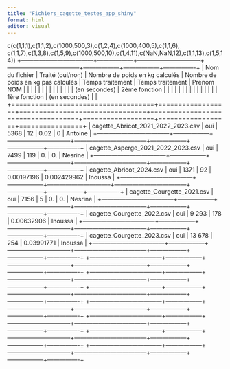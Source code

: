 ```yaml
---
title: "Fichiers_cagette_testes_app_shiny"
format: html
editor: visual
---
```




c(c(1,1,1),c(1,1,2),c(1000,500,3),c(1,2,4),c(1000,400,5),c(1,1,6),
                  c(1,1,7),c(1,3,8),c(1,5,9),c(1000,500,10),c(1,4,11),c(NaN,NaN,12),c(1,1,13),c(1,5,14))
+------------------------------------+------------------+--------------------------------+------------------------------------+------------------+------------------+----------------+
| Nom du fichier                     | Traité (oui/non) | Nombre de poids en kg calculés | Nombre de poids en kg pas calculés | Temps traitement | Temps traitement | Prénom NOM     |
|                                    |                  |                                |                                    |                  |                  |                |
|                                    |                  |                                |                                    | (en secondes)    | 2ème fonction    |                |
|                                    |                  |                                |                                    |                  |                  |                |
|                                    |                  |                                |                                    | 1ère fonction    | (en secondes)    |                |
+====================================+==================+================================+====================================+==================+==================+================+
| cagette_Abricot_2021_2022_2023.csv | oui              | 5368                           | 12                                 | 0.02             | 0                | Antoine        |
+------------------------------------+------------------+--------------------------------+------------------------------------+------------------+------------------+----------------+
| cagette_Asperge_2021_2022_2023.csv | oui              | 7499                           | 119                                | 0.               | 0.               | Nesrine        |
+------------------------------------+------------------+--------------------------------+------------------------------------+------------------+------------------+----------------+
|  cagette_Abricot_2024.csv          | oui              | 1371                           | 92                                 | 0.00197196       | 0.002429962      | Inoussa        |
+------------------------------------+------------------+--------------------------------+------------------------------------+------------------+------------------+----------------+
|  cagette_Courgette_2021.csv        | oui              | 7156                           | 5                                  |  0.              | 0.               | Nesrine        |
+------------------------------------+------------------+--------------------------------+------------------------------------+------------------+------------------+----------------+
|  cagette_Courgette_2022.csv        | oui              | 9 293                          | 178                                |             0.00632906              | Inoussa        |
+------------------------------------+------------------+--------------------------------+------------------------------------+------------------+------------------+----------------+
|  cagette_Courgette_2023.csv        | oui              | 13 678                         | 254                                |             0.03991771              | Inoussa        |
+------------------------------------+------------------+--------------------------------+------------------------------------+------------------+------------------+----------------+
+------------------------------------+------------------+--------------------------------+------------------------------------+------------------+------------------+----------------+
+------------------------------------+------------------+--------------------------------+------------------------------------+------------------+------------------+----------------+
+------------------------------------+------------------+--------------------------------+------------------------------------+------------------+------------------+----------------+
+------------------------------------+------------------+--------------------------------+------------------------------------+------------------+------------------+----------------+
+------------------------------------+------------------+--------------------------------+------------------------------------+------------------+------------------+----------------+
+------------------------------------+------------------+--------------------------------+------------------------------------+------------------+------------------+----------------+
+------------------------------------+------------------+--------------------------------+------------------------------------+------------------+------------------+----------------+




